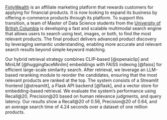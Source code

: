 [FinlyWealth](https://finlywealth.com/) is an affiliate marketing platform that rewards customers for applying for financial products. It is now looking to expand its business by offering e-commerce products through its platform. To support this transition, a team of Master of Data Science students from the [University of British Columbia](https://www.ubc.ca/) is developing a fast and scalable multimodal search engine that allows users to search using text, images, or both, to find the most relevant products. The final product delivers advanced product discovery by leveraging semantic understanding, enabling more accurate and relevant search results beyond simple keyword matching.

Our hybrid retrieval strategy combines CLIP-based [@openaiclip] and MiniLM [@huggingfaceMinilm] embeddings with FAISS indexing [@faiss] for efficient large-scale similarity search. After retrieval, we leverage an LLM-based reranking module to reorder the candidates, ensuring that the most relevant products are ranked at the top. The system consists of a Streamlit frontend [@streamlit], a Flask API backend [@flask], and a vector store for embedding-based retrieval. We evaluate the system’s performance using Recall@20, Precision@20 based on human relevance judgments, and query latency. Our results show a Recall@20 of 0.56, Precision@20 of 0.64, and an average search time of 4.24 seconds over a dataset of one million products.
